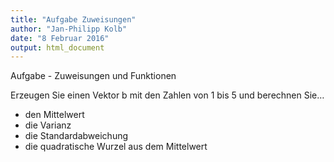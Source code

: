 ```yaml
---
title: "Aufgabe Zuweisungen"
author: "Jan-Philipp Kolb"
date: "8 Februar 2016"
output: html_document
---
```



Aufgabe - Zuweisungen und Funktionen

Erzeugen Sie einen Vektor b mit den Zahlen von 1 bis 5 und berechnen Sie...


- den Mittelwert
- die Varianz
- die Standardabweichung
- die quadratische Wurzel aus dem Mittelwert